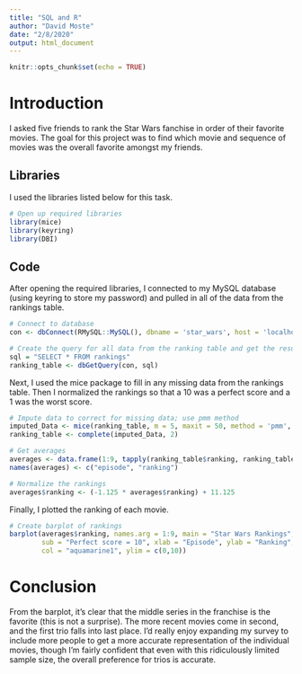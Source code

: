 ```yaml
---
title: "SQL and R"
author: "David Moste"
date: "2/8/2020"
output: html_document
---
```


```r
knitr::opts_chunk$set(echo = TRUE)
```

# Introduction
I asked five friends to rank the Star Wars fanchise in order of their favorite movies. The goal for this project was to find which movie and sequence of movies was the overall favorite amongst my friends.

## Libraries
I used the libraries listed below for this task.
```r
# Open up required libraries
library(mice)
library(keyring)
library(DBI)
```

## Code
After opening the required libraries, I connected to my MySQL database (using keyring to store my password) and pulled in all of the data from the rankings table.
```r
# Connect to database
con <- dbConnect(RMySQL::MySQL(), dbname = 'star_wars', host = 'localhost', port = 3306, user = 'root', password = keyring::key_get("star_wars", "root"))

# Create the query for all data from the ranking table and get the results of the query
sql = "SELECT * FROM rankings"
ranking_table <- dbGetQuery(con, sql)
```

Next, I used the mice package to fill in any missing data from the rankings table. Then I normalized the rankings so that a 10 was a perfect score and a 1 was the worst score.
```r
# Impute data to correct for missing data; use pmm method
imputed_Data <- mice(ranking_table, m = 5, maxit = 50, method = 'pmm', seed = 500)
ranking_table <- complete(imputed_Data, 2)

# Get averages
averages <- data.frame(1:9, tapply(ranking_table$ranking, ranking_table$movieid, mean))
names(averages) <- c("episode", "ranking")

# Normalize the rankings
averages$ranking <- (-1.125 * averages$ranking) + 11.125
```

Finally, I plotted the ranking of each movie.
```r
# Create barplot of rankings
barplot(averages$ranking, names.arg = 1:9, main = "Star Wars Rankings",
        sub = "Perfect score = 10", xlab = "Episode", ylab = "Ranking",
        col = "aquamarine1", ylim = c(0,10))
```

# Conclusion
From the barplot, it's clear that the middle series in the franchise is the favorite (this is not a surprise). The more recent movies come in second, and the first trio falls into last place. I'd really enjoy expanding my survey to include more people to get a more accurate representation of the individual movies, though I'm fairly confident that even with this ridiculously limited sample size, the overall preference for trios is accurate.
